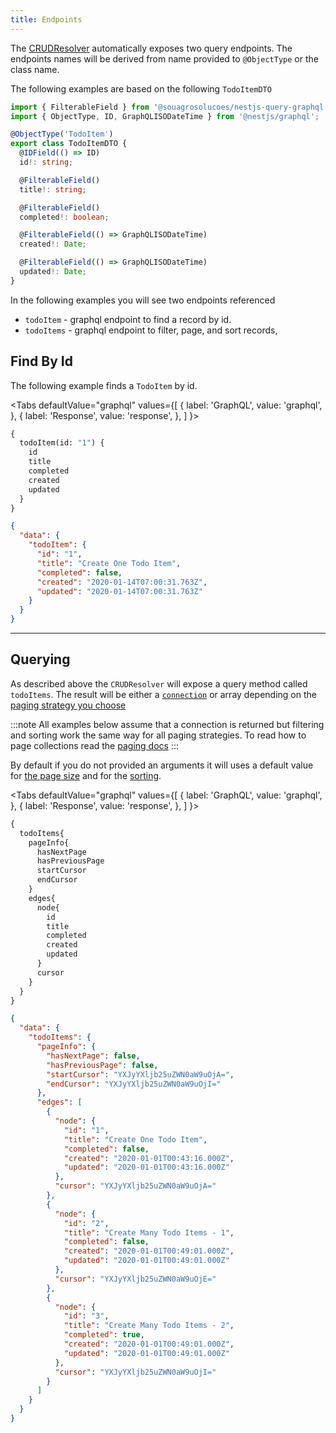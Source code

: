 ```yaml
---
title: Endpoints
---
```



The [CRUDResolver](../resolvers) automatically exposes two query endpoints. The endpoints names will be derived from
name provided to `@ObjectType` or the class name.

The following examples are based on the following `TodoItemDTO`

```ts title="todo-item.dto.ts"
import { FilterableField } from '@souagrosolucoes/nestjs-query-graphql';
import { ObjectType, ID, GraphQLISODateTime } from '@nestjs/graphql';

@ObjectType('TodoItem')
export class TodoItemDTO {
  @IDField(() => ID)
  id!: string;

  @FilterableField()
  title!: string;

  @FilterableField()
  completed!: boolean;

  @FilterableField(() => GraphQLISODateTime)
  created!: Date;

  @FilterableField(() => GraphQLISODateTime)
  updated!: Date;
}

```

In the following examples you will see two endpoints referenced

* `todoItem` - graphql endpoint to find a record by id.
* `todoItems` - graphql endpoint to filter, page, and sort records,

## Find By Id

The following example finds a `TodoItem` by id.

<Tabs
  defaultValue="graphql"
  values={[
    { label: 'GraphQL', value: 'graphql', },
    { label: 'Response', value: 'response', },
  ]
}>
<TabItem value="graphql">

```graphql
{
  todoItem(id: "1") {
    id
    title
    completed
    created
    updated
  }
}

```


</TabItem>
<TabItem value="response">


```json
{
  "data": {
    "todoItem": {
      "id": "1",
      "title": "Create One Todo Item",
      "completed": false,
      "created": "2020-01-14T07:00:31.763Z",
      "updated": "2020-01-14T07:00:31.763Z"
    }
  }
}
```

</TabItem>
</Tabs>

---

## Querying

As described above the `CRUDResolver` will expose a query method called `todoItems`. The result will be either
a [`connection`](https://relay.dev/graphql/connections.htm) or array depending on the [paging strategy you choose](./paging)

:::note
All examples below assume that a connection is returned but filtering and sorting work the same way for all paging
strategies. To read how to page collections read the [paging docs](./paging)
:::

By default if you do not provided an arguments it will uses a default value for [the page size](../dtos#result-page-size) and for the [sorting](../dtos/#default-sort).

<Tabs
  defaultValue="graphql"
  values={[
    { label: 'GraphQL', value: 'graphql', },
    { label: 'Response', value: 'response', },
  ]
}>
<TabItem value="graphql">

```graphql
{
  todoItems{
    pageInfo{
      hasNextPage
      hasPreviousPage
      startCursor
      endCursor
    }
    edges{
      node{
        id
        title
        completed
        created
        updated
      }
      cursor
    }
  }
}
```


</TabItem>
<TabItem value="response">


```json
{
  "data": {
    "todoItems": {
      "pageInfo": {
        "hasNextPage": false,
        "hasPreviousPage": false,
        "startCursor": "YXJyYXljb25uZWN0aW9uOjA=",
        "endCursor": "YXJyYXljb25uZWN0aW9uOjI="
      },
      "edges": [
        {
          "node": {
            "id": "1",
            "title": "Create One Todo Item",
            "completed": false,
            "created": "2020-01-01T00:43:16.000Z",
            "updated": "2020-01-01T00:43:16.000Z"
          },
          "cursor": "YXJyYXljb25uZWN0aW9uOjA="
        },
        {
          "node": {
            "id": "2",
            "title": "Create Many Todo Items - 1",
            "completed": false,
            "created": "2020-01-01T00:49:01.000Z",
            "updated": "2020-01-01T00:49:01.000Z"
          },
          "cursor": "YXJyYXljb25uZWN0aW9uOjE="
        },
        {
          "node": {
            "id": "3",
            "title": "Create Many Todo Items - 2",
            "completed": true,
            "created": "2020-01-01T00:49:01.000Z",
            "updated": "2020-01-01T00:49:01.000Z"
          },
          "cursor": "YXJyYXljb25uZWN0aW9uOjI="
        }
      ]
    }
  }
}
```

</TabItem>
</Tabs>
